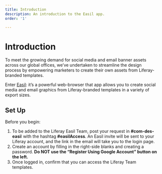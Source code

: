 ```yaml
---
title: Introduction
description: An introduction to the Easil app.
order: '1'

---
```

# Introduction

To meet the growing demand for social media and email banner assets across our global offices, we’ve undertaken to streamline the design process by empowering marketers to create their own assets from Liferay-branded templates.

Enter [Easil](http://app.easil.com "Easil"): it’s a powerful web-browser that app allows you to create social media and email graphics from Liferay-branded templates in a variety of export sizes.

## Set Up

Before you begin:

1. To be added to the Liferay Easil Team, post your request in **#com-des-easi**l with the hashtag **#easilAccess**. An Easil invite will be sent to your Liferay account, and the link in the email will take you to the login page. 
2. Create an account by filling in the right-side blanks and creating a password. **Do NOT use the “Register Using Google Account” button on the left.** 
3. Once logged in, confirm that you can access the Liferay Team templates.